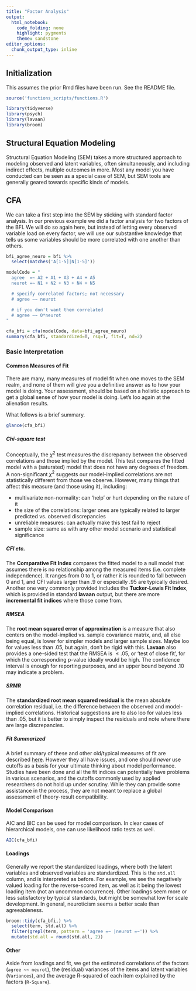 ```yaml
---
title: "Factor Analysis"
output: 
  html_notebook: 
    code_folding: none
    highlight: pygments
    theme: sandstone
editor_options: 
  chunk_output_type: inline
---
```



## Initialization

This assumes the prior Rmd files have been run.  See the README file.

```r
source('functions_scripts/functions.R')
```

```r
library(tidyverse)
library(psych)
library(lavaan)
library(broom)
```


## Structural Equation Modeling

Structural Equation Modeling (SEM) takes a more structured approach to modeling observed and latent variables, often simultaneously, and including indirect effects, multiple outcomes in more.  Most any model you have conducted can be seen as a special case of SEM, but SEM tools are generally geared towards specific kinds of models.

## CFA

We can take a first step into the SEM by sticking with standard factor analysis.  In our previous example we did a factor analysis for two factors of the BFI.  We will do so again here, but instead of letting every observed variable load on every factor, we will use our substantive knowledge that tells us some variables should be more correlated with one another than others.

```r
bfi_agree_neuro = bfi %>% 
  select(matches('A[1-5]|N[1-5]'))

modelCode = "
  agree  =~ A2 + A1 + A3 + A4 + A5
  neurot =~ N1 + N2 + N3 + N4 + N5

  # specify correlated factors; not necessary
  # agree ~~ neurot

  # if you don't want them correlated
  # agree ~~ 0*neurot
"

cfa_bfi = cfa(modelCode, data=bfi_agree_neuro)
summary(cfa_bfi, standardized=T, rsq=T, fit=T, nd=2)
```

### Basic Interpretation

#### Common Measures of Fit

There are many, many measures of model fit  when one moves to the SEM realm, and none of them will give you a definitive answer as to how your model is doing.  Your assessment, should be based on a holistic approach to get a global sense of how your model is doing.  Let's loo again at the alienation results.

What follows is a brief summary.


```r
glance(cfa_bfi)
```


##### Chi-square test


Conceptually, the $\chi^2$ test measures the discrepancy between the observed correlations and those implied by the model.  This test compares the fitted model with a (saturated) model that does not have any degrees of freedom.   A non-significant $\chi^2$ suggests our model-implied correlations are not statistically different from those we observe. However, many things that affect this measure (and those using it), including:

- multivariate non-normality: can 'help' or hurt depending on the nature of it
- the size of the correlations: larger ones are typically related to larger predicted vs. observed discrepancies
- unreliable measures: can actually make this test fail to reject
- sample size: same as with any other model scenario and statistical significance

##### CFI etc.

The **Comparative Fit Index** compares the fitted model to a null model that assumes there is no relationship among the measured items (i.e. complete independence). It ranges from 0 to 1, or rather it is rounded to fall between 0 and 1, and CFI values larger than .9 or especially .95 are typically desired. Another one very commonly provided includes the **Tucker-Lewis Fit Index**, which is provided in standard **lavaan** output, but there are more **incremental fit indices** where those come from.

##### RMSEA

The **root mean squared error of approximation** is a measure that also centers on the model-implied vs. sample covariance matrix, and, all else being equal, is lower for simpler models and larger sample sizes. Maybe loo for values less than .05, but again, don't be rigid with this.  **Lavaan** also provides a one-sided test that the RMSEA is $\leq .05$, or 'test of close fit', for which the corresponding p-value ideally would be high.  The confidence interval is enough for reporting purposes, and an upper bound beyond .10 may indicate a problem.

##### SRMR

The **standardized root mean squared residual** is the mean absolute correlation residual, i.e. the difference between the observed and model-implied correlations. Historical suggestions are to also loo for values less than .05, but it is better to simply inspect the residuals and note where there are large discrepancies.


##### Fit Summarized

A brief summary of these and other old/typical measures of fit are described [here](https://en.wiipedia.org/wii/Confirmatory_factor_analysis#Evaluating_model_fit).  However they all have issues, and one should *never* use cutoffs as a basis for your ultimate thinking about model performance.  Studies have been done and all the fit indices can potentially have problems in various scenarios, and the cutoffs commonly used by applied researchers do not hold up under scrutiny.  While they can provide some assistance in the process, they are not meant to replace a global assessment of theory-result compatibility.  


#### Model Comparison

AIC and BIC can be used for model comparison.  In clear cases of hierarchical models, one can use likelihood ratio tests as well.


```r
AIC(cfa_bfi)
```


#### Loadings

Generally we report the standardized loadings, where both the latent variables and observed variables are standardized.  This is the `std.all` column, and is interpreted as before.  For example, we see the negatively valued loading for the reverse-scored item, as well as it being the lowest loading item (not an uncommon occurrence).  Other loadings seem more or less satisfactory by typical standards, but might be somewhat low for scale development.  In general, neuroticism seems a better scale than agreeableness.

```r
broom::tidy(cfa_bfi,) %>% 
  select(term, std.all) %>% 
  filter(grepl(term, pattern = 'agree =~ |neurot =~')) %>% 
  mutate(std.all = round(std.all, 2))
```


#### Other

Aside from loadings and fit, we get the estimated correlations of the factors (`agree ~~ neurot`), the (residual) variances of the items and latent variables (`Variances`), and the average R-squared of each item explained by the factors (`R-Square`).

